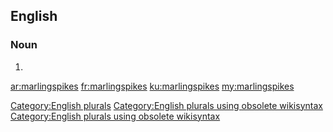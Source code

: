 ==English==

===Noun===
{{head|en}}

# {{plural of|marlingspike}}

[[Category:English plurals]][[Category:English plurals using obsolete wikisyntax]][[Category:English plurals using obsolete wikisyntax]]

[[ar:marlingspikes]]
[[fr:marlingspikes]]
[[ku:marlingspikes]]
[[my:marlingspikes]]